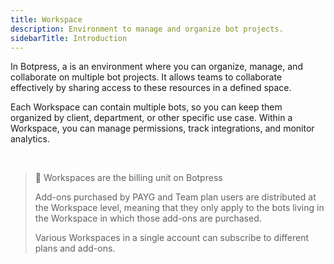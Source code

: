 ```yaml
---
title: Workspace
description: Environment to manage and organize bot projects.
sidebarTitle: Introduction
---
```



In Botpress, a <Workspace /> is an environment where you can organize, manage, and collaborate on multiple bot projects. It allows teams to collaborate effectively by sharing access to these resources in a defined space.

Each Workspace can contain multiple bots, so you can keep them organized by client, department, or other specific use case. Within a Workspace, you can manage permissions, track integrations, and monitor analytics.

<br />

> 📘 Workspaces are the billing unit on Botpress
>
> Add-ons purchased by PAYG and Team plan users are distributed at the Workspace level, meaning that they only apply to the bots living in the Workspace in which those add-ons are purchased.
>
> Various Workspaces in a single account can subscribe to different plans and add-ons.
